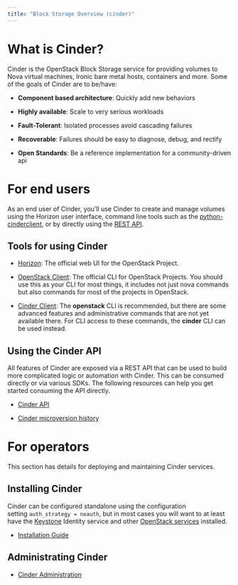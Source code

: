 ```yaml
---
title: "Block Storage Overview (cinder)"
---
```

# What is Cinder?

Cinder is the OpenStack Block Storage service for providing volumes to Nova virtual machines, Ironic bare metal hosts, containers and more. Some of the goals of Cinder are to be/have:

* **Component based architecture**: Quickly add new behaviors

* **Highly available**: Scale to very serious workloads

* **Fault-Tolerant**: Isolated processes avoid cascading failures

* **Recoverable**: Failures should be easy to diagnose, debug, and rectify

* **Open Standards**: Be a reference implementation for a community-driven api

# For end users

As an end user of Cinder, you’ll use Cinder to create and manage volumes using the Horizon user interface, command line tools such as the [python-cinderclient](https://docs.openstack.org/python-cinderclient/latest/), or by directly using the [REST API](https://docs.openstack.org/api-ref/block-storage/).

## Tools for using Cinder

* [Horizon](https://docs.openstack.org/horizon/latest/user/manage-volumes.html): The official web UI for the OpenStack Project.

* [OpenStack Client](https://docs.openstack.org/python-openstackclient/latest/): The official CLI for OpenStack Projects. You should use this as your CLI for most things, it includes not just nova commands but also commands for most of the projects in OpenStack.

* [Cinder Client](https://docs.openstack.org/python-cinderclient/latest/user/shell.html): The **openstack** CLI is recommended, but there are some advanced features and administrative commands that are not yet available there. For CLI access to these commands, the **cinder** CLI can be used instead.

## Using the Cinder API

All features of Cinder are exposed via a REST API that can be used to build more complicated logic or automation with Cinder. This can be consumed directly or via various SDKs. The following resources can help you get started consuming the API directly.

* [Cinder API](https://docs.openstack.org/api-ref/block-storage/)

* [Cinder microversion history](https://docs.openstack.org/cinder/zed/contributor/api_microversion_history.html)

# For operators

This section has details for deploying and maintaining Cinder services.

## Installing Cinder

Cinder can be configured standalone using the configuration setting `auth_strategy = noauth`, but in most cases you will want to at least have the [Keystone](https://docs.openstack.org/keystone/latest/install/) Identity service and other [OpenStack services](https://docs.openstack.org/latest/install/) installed.

* [Installation Guide](https://docs.openstack.org/cinder/zed/install/index.html)

## Administrating Cinder

* [Cinder Administration](https://docs.openstack.org/cinder/zed/admin/index.html)